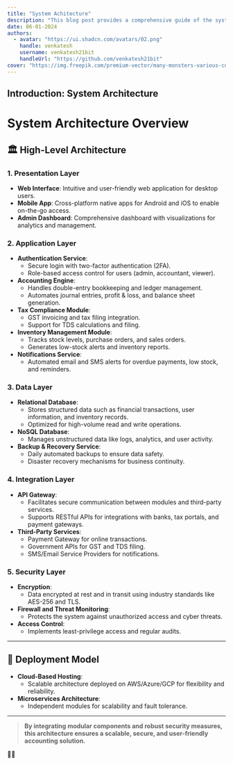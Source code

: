 ```yaml
---
title: "System Achitecture"
description: "This blog post provides a comprehensive guide of the system through System Architecture"
date: 06-01-2024
authors:
  - avatar: "https://ui.shadcn.com/avatars/02.png"
    handle: venkatesh
    username: venkatesh21bit
    handleUrl: "https://github.com/venkatesh21bit"
cover: "https://img.freepik.com/premium-vector/many-monsters-various-colors-doodle-come-bless-birthday-happy_577083-84.jpg?w=826"
---
```


## Introduction: System Architecture
# System Architecture Overview

## 🏛️ **High-Level Architecture**

### **1. Presentation Layer**  
- **Web Interface**: Intuitive and user-friendly web application for desktop users.  
- **Mobile App**: Cross-platform native apps for Android and iOS to enable on-the-go access.  
- **Admin Dashboard**: Comprehensive dashboard with visualizations for analytics and management.  

### **2. Application Layer**  
- **Authentication Service**:  
  - Secure login with two-factor authentication (2FA).  
  - Role-based access control for users (admin, accountant, viewer).  
- **Accounting Engine**:  
  - Handles double-entry bookkeeping and ledger management.  
  - Automates journal entries, profit & loss, and balance sheet generation.  
- **Tax Compliance Module**:  
  - GST invoicing and tax filing integration.  
  - Support for TDS calculations and filing.  
- **Inventory Management Module**:  
  - Tracks stock levels, purchase orders, and sales orders.  
  - Generates low-stock alerts and inventory reports.  
- **Notifications Service**:  
  - Automated email and SMS alerts for overdue payments, low stock, and reminders.  

### **3. Data Layer**  
- **Relational Database**:  
  - Stores structured data such as financial transactions, user information, and inventory records.  
  - Optimized for high-volume read and write operations.  
- **NoSQL Database**:  
  - Manages unstructured data like logs, analytics, and user activity.  
- **Backup & Recovery Service**:  
  - Daily automated backups to ensure data safety.  
  - Disaster recovery mechanisms for business continuity.  

### **4. Integration Layer**  
- **API Gateway**:  
  - Facilitates secure communication between modules and third-party services.  
  - Supports RESTful APIs for integrations with banks, tax portals, and payment gateways.  
- **Third-Party Services**:  
  - Payment Gateway for online transactions.  
  - Government APIs for GST and TDS filing.  
  - SMS/Email Service Providers for notifications.  

### **5. Security Layer**  
- **Encryption**:  
  - Data encrypted at rest and in transit using industry standards like AES-256 and TLS.  
- **Firewall and Threat Monitoring**:  
  - Protects the system against unauthorized access and cyber threats.  
- **Access Control**:  
  - Implements least-privilege access and regular audits.  

---

## 🌟 **Deployment Model**  
- **Cloud-Based Hosting**:  
  - Scalable architecture deployed on AWS/Azure/GCP for flexibility and reliability.  
- **Microservices Architecture**:  
  - Independent modules for scalability and fault tolerance.  

---

> **By integrating modular components and robust security measures, this architecture ensures a scalable, secure, and user-friendly accounting solution.**  

🚀📁
